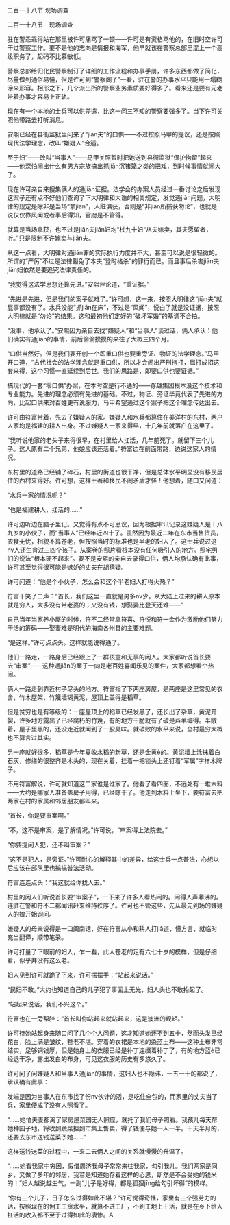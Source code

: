 

二百一十八节 现场调查

二百一十八节　现场调查

驻在警乖乖得站在那里被许可痛骂了一顿――许可是有资格骂他的，在旧时空许可干过警察工作。要不是他的志向是情报和海军，他早就该在警察总部里混上一个高级职务了，起码不比慕敏低。

警察总部给归化民警察制订了详细的工作流程和办事手册，许多东西都做了简化，尽量做到通俗易懂，但是许可到“警察阁子”一看，驻在警的办事水平只能用一塌糊涂来形容。相形之下，几个派出所的警察业务素质要好得多了。看来还是要有元老带着办事才容易上正轨。

现在有一个本地的士兵可以供差遣，比这一问三不知的警察要强多了。当下许可关照他带路去打听消息。

安熙已经在县衙监狱里问来了“jiān夫”的口供――不过按照马甲的提议，还是按照现代法学理念，改叫“嫌疑人”合适。

至于妇”――改叫“当事人”――马甲关照暂时把她送到县衙监狱“保护拘留”起来――他深怕闹出什么有男方宗族搞出抓jiān沉猪笼之类的把戏，到时候事情就闹大了。

现在许可亲自来搜集俩人的通jiān证据。法学会的办案人员经过一番讨论之后发现这案子还有点不好他们查询了下大明律和大诰的相关规定，发觉通jiān问题，大明律的规定是除非是当场“拿jiān”，人赃俱获，否则是“非jiān所捕获勿论”，也就是说仅仅靠风闻或者事后得知，官府是不管得。

就算是当场拿获，也不过是jiān夫jiān妇均“杖九十妇“从夫嫁卖，其夫愿留者，听。”只是限制不许嫁卖与jiān夫。

从这一点看，大明律对通jiān罪的实际执行力度并不大，甚至可以说是很轻微的。所谓的“严厉”不过是法律豁免了本夫“登时格杀”的罪行而已。而且事后杀害jiān夫jiān妇依然是要追究法律责任的。

“我觉得这法学思想还算先进。”安熙评论道，“重证据。”

“先进是先进，但是我们的案子就难了。”许可想，这一来，按照大明律这“jiān夫”就屁事都没有了。水兵没能“抓jiān在床”，不过是“风闻”，说白了就是没证据，按照大明律就是“勿论”的结果。这和最初他们定好的“破坏军婚”的基调不合拍。

“没事，他承认了。”安熙因为亲自去找“嫌疑人”和“当事人”谈过话，俩人承认：他们确实有通jiān的事情，前后偷偷摸摸的来往了大概三四个月。

“口供当然好。但是我们要开创一个即重口供也要重旁证、物证的法学理念。”马甲开口道，“古代社会的法学理念就是重口供，所以才会闹出严刑拷打，屈打成招这套来得，这个习惯一直延续到后世。我们的思路是，即要口供也要证据。”

搞现代的一套“零口供”办案，在本时空是行不通的――穿越集团根本没这个技术和专业能力。先进的理念必须有先进的基础。不过，物证、旁证毕竟代表了先进的方向，比起口供来对百姓更有说服力，马甲希望通过这个案子把这个理念传达出去。

许可由符富带着，先去了嫌疑人的家。嫌疑人和水兵都算住在美洋村的东村，两户人家均是福建的耕人出身。不过嫌疑人一家来得早，十几年前就落户在这里了。

“我听说他家的老头子来得很早，在村里给人扛活，几年前死了。就留下三个儿子。这人原有二个兄弟，他娘应该还活着。”符富边在前面带路，边说这家人的情况。

东村里的道路已经铺了碎石，村里的街道也很干净，但是总体水平明显没有移民居住的西村来得好。许可想，这样土著和移民不闹矛盾才怪！他想着，随口又问道：

“水兵一家的情况呢？”

“也是福建耕人，扛活的……”

许可边听边在脑子里记。又觉得有点不可思议，因为根据审讯记录这嫌疑人是十八九岁的小伙子，而“当事人”已经年近四十了。虽然因为最近二年在东市当售货员，衣食无忧，相貌不算苍老，但按照当时的标准也是半老的妇人了。这士兵说过这nv人还生育过三四个孩子。从案卷的照片看根本没有任何吸引人的地方。照宅男们的说法“根本硬不起来”。要不是安熙的亲自去录得口供，俩人均承认确有此事，许可甚至觉得很可能是嫉妒的丈夫在胡猜疑。

许可问道：“他是个小伙子，怎么会和这个半老妇人打得火热？”

符富干笑了二声：“首长，我们这里一直就是男多nv少。从大陆上过来的耕人原本就是穷人，大多没有带老婆的；又没有钱，想娶妻比登天还难――”

自己当年当家养小厮的时候，符不二经常拿符喜、符悦和符一金作为激励他们努力干活的筹码――娶妻难是明代的海南各州县的主要难题。

“是这样。”许可点点头。这样就能说得通了。

他们一路走，一路身后已经跟上了一群孩童和无事的闲人。大家都听说首长要去“审案”――这种通jiān的案子一向是老百姓喜闻乐见的案件，大家都想看个热闹。

俩人一路走到靠近村子尽头的地方。符富指了下两座房屋，是两座是这里常见的农舍，竹木屋架，竹篾墙糊黄泥，屋顶上盖得是稻草。

但是贫穷也是有等级的：一座屋顶上的稻草已经发黑了，还长出了杂草，黄泥开裂，许多地方露出了已经腐朽的竹篾，有的地方干脆就有了破是芦苇编得。半敞着，屋子里黑的，还没走近就闻到了一股臭味。就破败的水平来说，全村最穷大概也不算言过其实。

另一座就好很多，稻草是今年夏收水稻的新草，还是金黄è的。黄泥墙上涂抹着白石灰，修缮的很整齐是木头的，现在关着，挂着一把锁头上还钉着“军属”字样木牌子。

不用符富解说，许可就知道这二家谁是谁家了。他看了看四面，不远处有一堆木料――大约是哪家人准备盖房子用得，已经晾干了。他走到木料上坐下，要符富去把两家在村的家属和邻居朋友都叫来。

“首长，你是要审案啊。”

“不，这不是审案，是了解情况。”许可说，“审案得上法院去。”

“你要提问人犯，还不叫审案？”

“这不是犯人，是旁证。”许可耐心的解释其中的差异，给这士兵一点普法，心想以后应该在部队里也搞搞普法活动。

符富连连点头：“我这就给你找人去。”

村里的闲人们听说首长要“审案子”，一下来了许多人看热闹的。闹得人声鼎沸的。连驻在警和符不二都闻讯赶来维持秩序了。许可也不管这些，先从最先到场的嫌疑人的娘开始询问。

嫌疑人的母亲说得是一口闽南话，好在符富从小和耕人打jiā道，懂方言，就临时充当翻译，顺带笔录。

许可打量了下眼前的妇人，乍一看，此人苍老的足有六七十岁的模样，但是仔细看，似乎并没有这么老。

妇人见到许可就跪了下来，许可摆摆手：“站起来说话。”

“民妇不敢。”大约也知道自己的儿子犯了事面上无光，妇人头也不敢抬起了。

“站起来说话，我们不兴这个。”

符富也在一旁帮腔：“首长叫你站起来就站起来，这是澳洲的规矩。”

许可待她站起身来随口问了几个个人问题，这才知道她还不到五十，然而头发已经花白，脸上满是皱纹，苍老不堪。穿着的衣裙是本地的染蓝土布――这种土布非常结实，足够铜钱厚，但是她身上的衣服已经是补丁连缀着补丁了，有的地方蓝è已经退干净，露出发白的布身，可见这衣服的历史有多悠久了。

许可问了问嫌疑人和当事人通jiān的事情，这妇人也不隐讳，一五一十的都说了，承认确有此事：

发端是因为当事人在东市找了份nv伙计的活，是吃住全包的，而家里的丈夫当了兵，家里便成了没有人照看了。

“……她怕夫妻都离了家房屋菜园无人照应，就托了我们母子照看。我孩儿每天帮她种园子地，将收到蔬菜担到市集上售卖，得了钱便与她一人一半。十天半月的，还要去东市送钱送菜予她……”

这样送钱送菜的过程中，一来二去俩人之间的关系就慢慢的升温了。

“……她看我家中穷困，假借周济我母子常常来往我家，勾引我儿。我们两家是同乡，又做了多年的邻居，我若是知道她存着这样的心思，断然是不会受她的钱米的！”妇人越说越生气，一副“儿子是好得，都是狐狸jīng给勾引坏得”的模样。

“你有三个儿子，日子怎么过得如此不堪？”许可觉得奇怪，家里有三个强劳力的话，按照现在的佣工工资水平，就算不进工厂，不到工地上干活，就是在乡下给人扛活的收入都不至于过得如此的凄惨。A

